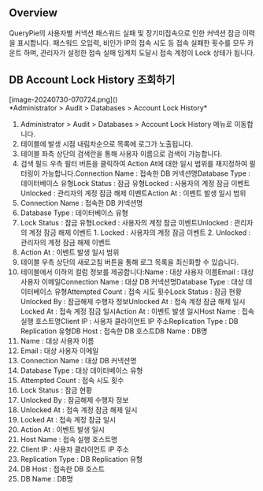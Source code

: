 ## Overview
QueryPie의 사용자별 커넥션 패스워드 실패 및 장기미접속으로 인한 커넥션 잠금 이력을 표시합니다. 패스워드 오입력, 비인가 IP의 접속 시도 등 접속 실패한 횟수를 모두 카운트 하며, 관리자가 설정한 접속 실패 임계치 도달시 접속 계정이 Lock 상태가 됩니다.

## DB Account Lock History 조회하기
<p align="center">
<div>[image-20240730-070724.png]()</div>
*Administrator &gt; Audit &gt; Databases &gt; Account Lock History*
</p>

1. Administrator > Audit > Databases > Account Lock History 메뉴로 이동합니다.
2. 테이블에 발생 시점 내림차순으로 목록에 로그가 노출됩니다.
3. 테이블 좌측 상단의 검색란을 통해 사용자 이름으로 검색이 가능합니다.
4. 검색 필드 우측 필터 버튼을 클릭하여 Action At에 대한 일시 범위를 재지정하여 필터링이 가능합니다.Connection Name : 접속한 DB 커넥션명Database Type : 데이터베이스 유형Lock Status : 잠금 유형Locked : 사용자의 계정 잠금 이벤트Unlocked : 관리자의 계정 잠금 해제 이벤트Action At : 이벤트 발생 일시 범위
  1. Connection Name : 접속한 DB 커넥션명
  2. Database Type : 데이터베이스 유형
  3. Lock Status : 잠금 유형Locked : 사용자의 계정 잠금 이벤트Unlocked : 관리자의 계정 잠금 해제 이벤트
    1. Locked : 사용자의 계정 잠금 이벤트
    2. Unlocked : 관리자의 계정 잠금 해제 이벤트
  4. Action At : 이벤트 발생 일시 범위
5. 테이블 우측 상단의 새로고침 버튼을 통해 로그 목록을 최신화할 수 있습니다.
6. 테이블에서 이하의 컬럼 정보를 제공합니다:Name : 대상 사용자 이름Email : 대상 사용자 이메일Connection Name : 대상 DB 커넥션명Database Type : 대상 데이터베이스 유형Attempted Count : 접속 시도 횟수Lock Status : 잠금 현황Unlocked By : 잠금해제 수행자 정보Unlocked At : 접속 계정 잠금 해제 일시Locked At : 접속 계정 잠금 일시Action At : 이벤트 발생 일시Host Name : 접속 실행 호스트명Client IP : 사용자 클라이언트 IP 주소Replication Type : DB Replication 유형DB Host : 접속한 DB 호스트DB Name : DB명
  1. Name : 대상 사용자 이름
  2. Email : 대상 사용자 이메일
  3. Connection Name : 대상 DB 커넥션명
  4. Database Type : 대상 데이터베이스 유형
  5. Attempted Count : 접속 시도 횟수
  6. Lock Status : 잠금 현황
  7. Unlocked By : 잠금해제 수행자 정보
  8. Unlocked At : 접속 계정 잠금 해제 일시
  9. Locked At : 접속 계정 잠금 일시
  10. Action At : 이벤트 발생 일시
  11. Host Name : 접속 실행 호스트명
  12. Client IP : 사용자 클라이언트 IP 주소
  13. Replication Type : DB Replication 유형
  14. DB Host : 접속한 DB 호스트
  15. DB Name : DB명

